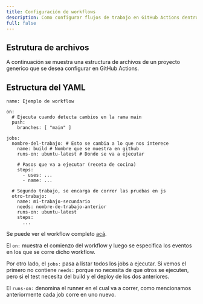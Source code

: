 ```yaml
---
title: Configuración de workflows
description: Como configurar flujos de trabajo en GitHub Actions dentro de un repositorio
full: false
---
```



## Estrutura de archivos

A continuación se muestra una estructura de archivos de un proyecto generico que se desea configurar en GitHub Actions.

<Files>
  <Folder name=".github" defaultOpen>
    <Folder name="workflows" defaultOpen>
      <File name="myFirstWorkflow.yml" />
      <File name="otherWorkflow.yaml" />
      <File name="actions101.yml" />
      <File name="⋮" icon />
    </Folder>
  </Folder>
  <Folder name="src">
    <Folder name="___test___">
      <File name="nothingToSeeHere.test.js" />
      <File name="⋮" icon />
    </Folder>
    <File name="App.tsx" />
    <File name="⋮" icon />
  </Folder>
  <File name="⋮" icon />
  <File name="README.md" />
  <File name="package.json" />
</Files>

## Estructura del YAML

```
name: Ejemplo de workflow

on:
  # Ejecuta cuando detecta cambios en la rama main
  push:
    branches: [ "main" ]
  
jobs:
  nombre-del-trabajo: # Esto se cambia a lo que nos interece
    name: build # Nombre que se muestra en github
    runs-on: ubuntu-latest # Donde se va a ejecutar

    # Pasos que va a ejecutar (receta de cocina)
    steps:
      - uses: ...
      - name: ...
        
  # Segundo trabajo, se encarga de correr las pruebas en js
  otro-trabajo:
    name: mi-trabajo-secundario
    needs: nombre-de-trabajo-anterior
    runs-on: ubuntu-latest
    steps:
      ...
```
Se puede ver el workflow completo [acá](/ex-deploy).

El `on:` muestra el comienzo del workflow y luego se especifica los eventos en los que se corre dicho workflow.

Por otro lado, el `jobs:` pasa a listar todos los jobs a ejecutar. Si vemos el primero no contiene `needs:` porque no necesita de que otros se ejecuten, pero si el test necesita del build y el deploy de los dos anteriores.

El `runs-on:` denomina el runner en el cual va a correr, como mencionamos anteriormente cada job corre en uno nuevo.

